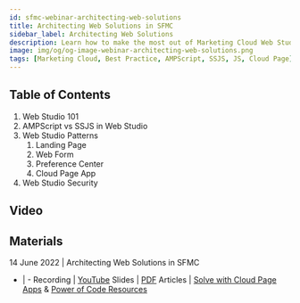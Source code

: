 ```yaml
---
id: sfmc-webinar-architecting-web-solutions
title: Architecting Web Solutions in SFMC
sidebar_label: Architecting Web Solutions
description: Learn how to make the most out of Marketing Cloud Web Studio using best practices and tested architecture patterns for Cloud Pages and Code Resources.
image: img/og/og-image-webinar-architecting-web-solutions.png
tags: [Marketing Cloud, Best Practice, AMPScript, SSJS, JS, Cloud Page]
---
```



<LeadText content="Learn how to make the most out of Marketing Cloud Web Studio using best practices and tested architecture patterns for Cloud Pages and Code Resources." />

## Table of Contents

1. Web Studio 101
2. AMPScript vs SSJS in Web Studio
3. Web Studio Patterns
    1. Landing Page
    2. Web Form
    3. Preference Center
    4. Cloud Page App
4. Web Studio Security

## Video

<YouTube videoId="a8RPRvVOXak" title="Architecting Web Solutions in SFMC Webinar Recording" />

## Materials

14 June 2022 | Architecting Web Solutions in SFMC
- | -
Recording | [YouTube](https://www.youtube.com/watch?v=a8RPRvVOXak&list=PLntZFZH56rSeuaF2vRaDPBIL6rH_vgLD3)
Slides | [PDF](https://github.com/MateuszDabrowski/mateuszdabrowski.pl/blob/master/static/pdf/%5B2022-05%5D%20Architecting%20Web%20Solutions%20in%20SFMC.pdf)
Articles | [Solve with Cloud Page Apps](../../usecase/sfmc-cloud-page-apps/) & [Power of Code Resources](../../usecase/sfmc-code-resource/)
